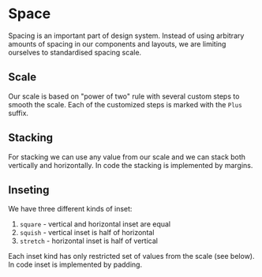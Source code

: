 

<Meta title="Theme/Space" />

# Space

Spacing is an important part of design system. Instead of using arbitrary amounts of spacing
in our components and layouts, we are limiting ourselves to standardised spacing scale.

## Scale

Our scale is based on "power of two" rule with several custom steps to smooth the scale. Each of
the customized steps is marked with the `Plus` suffix.

<SpaceScale scale={theme.space} />

## Stacking

For stacking we can use any value from our scale and we can stack both vertically and horizontally.
In code the stacking is implemented by margins.

<Figma url="https://www.figma.com/file/vnzYfrwIISRYkr2iYE5TcD/Platform-Atoms?node-id=2314%3A51" />
<Figma url="https://www.figma.com/file/vnzYfrwIISRYkr2iYE5TcD/Platform-Atoms?node-id=2314%3A53" />

## Inseting

We have three different kinds of inset:

1. `square` - vertical and horizontal inset are equal
2. `squish` - vertical inset is half of horizontal
3. `stretch` - horizontal inset is half of vertical

Each inset kind has only restricted set of values from the scale (see below). In code inset is
implemented by padding.

<Figma url="https://www.figma.com/file/vnzYfrwIISRYkr2iYE5TcD/Platform-Atoms?node-id=2314%3A115" />
<Figma url="https://www.figma.com/file/vnzYfrwIISRYkr2iYE5TcD/Platform-Atoms?node-id=2315%3A734" />
<Figma url="https://www.figma.com/file/vnzYfrwIISRYkr2iYE5TcD/Platform-Atoms?node-id=2315%3A736" />
